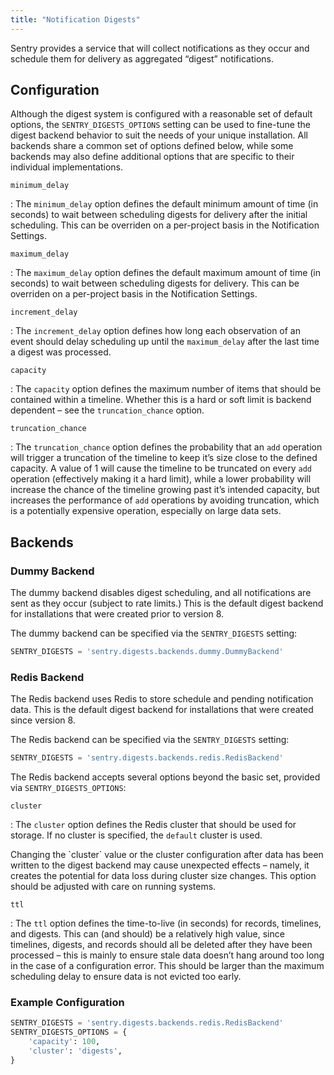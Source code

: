 ```yaml
---
title: "Notification Digests"
---
```


Sentry provides a service that will collect notifications as they occur and schedule them for delivery as aggregated “digest” notifications.

## Configuration

Although the digest system is configured with a reasonable set of default options, the `SENTRY_DIGESTS_OPTIONS` setting can be used to fine-tune the digest backend behavior to suit the needs of your unique installation. All backends share a common set of options defined below, while some backends may also define additional options that are specific to their individual implementations.

`minimum_delay`

: The `minimum_delay` option defines the default minimum amount of time (in seconds) to wait between scheduling digests for delivery after the initial scheduling. This can be overriden on a per-project basis in the Notification Settings.

`maximum_delay`

: The `maximum_delay` option defines the default maximum amount of time (in seconds) to wait between scheduling digests for delivery. This can be overriden on a per-project basis in the Notification Settings.

`increment_delay`

: The `increment_delay` option defines how long each observation of an event should delay scheduling up until the `maximum_delay` after the last time a digest was processed.

`capacity`

: The `capacity` option defines the maximum number of items that should be contained within a timeline. Whether this is a hard or soft limit is backend dependent – see the `truncation_chance` option.

`truncation_chance`

: The `truncation_chance` option defines the probability that an `add` operation will trigger a truncation of the timeline to keep it’s size close to the defined capacity. A value of 1 will cause the timeline to be truncated on every `add` operation (effectively making it a hard limit), while a lower probability will increase the chance of the timeline growing past it’s intended capacity, but increases the performance of `add` operations by avoiding truncation, which is a potentially expensive operation, especially on large data sets.

## Backends

### Dummy Backend

The dummy backend disables digest scheduling, and all notifications are sent as they occur (subject to rate limits.) This is the default digest backend for installations that were created prior to version 8.

The dummy backend can be specified via the `SENTRY_DIGESTS` setting:

```python
SENTRY_DIGESTS = 'sentry.digests.backends.dummy.DummyBackend'
```

### Redis Backend

The Redis backend uses Redis to store schedule and pending notification data. This is the default digest backend for installations that were created since version 8.

The Redis backend can be specified via the `SENTRY_DIGESTS` setting:

```python
SENTRY_DIGESTS = 'sentry.digests.backends.redis.RedisBackend'
```

The Redis backend accepts several options beyond the basic set, provided via `SENTRY_DIGESTS_OPTIONS`:

`cluster`

: The `cluster` option defines the Redis cluster that should be used for storage. If no cluster is specified, the `default` cluster is used.

<Alert level="warning" title="Important">
  Changing the `cluster` value or the cluster configuration after data has been
  written to the digest backend may cause unexpected effects – namely, it
  creates the potential for data loss during cluster size changes. This option
  should be adjusted with care on running systems.
</Alert>

`ttl`

: The `ttl` option defines the time-to-live (in seconds) for records, timelines, and digests. This can (and should) be a relatively high value, since timelines, digests, and records should all be deleted after they have been processed – this is mainly to ensure stale data doesn’t hang around too long in the case of a configuration error. This should be larger than the maximum scheduling delay to ensure data is not evicted too early.

### Example Configuration

```python
SENTRY_DIGESTS = 'sentry.digests.backends.redis.RedisBackend'
SENTRY_DIGESTS_OPTIONS = {
    'capacity': 100,
    'cluster': 'digests',
}
```

